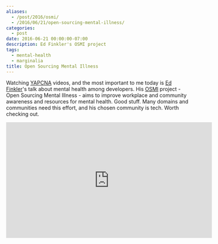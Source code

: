 ```yaml
---
aliases:
  - /post/2016/osmi/
  - /2016/06/21/open-sourcing-mental-illness/
categories:
  - post
date: 2016-06-21 00:00:00-07:00
description: Ed Finkler's OSMI project
tags:
  - mental-health
  - marginalia
title: Open Sourcing Mental Illness
---
```


Watching [YAPCNA][] videos, and the most important to me today is
[Ed Finkler][]'s talk about
mental health among developers. His [OSMI][] project - Open Sourcing Mental
Illness - aims to improve workplace and community awareness and resources for
mental health. Good stuff. Many domains and communities need this effort,
and his chosen community is tech. Worth checking out.

[Ed Finkler]: https://funkatron.com
[OSMI]: https://osmihelp.org
[YAPCNA]: http://www.yapcna.org

<iframe width="560" height="315" src="https://www.youtube.com/embed/bWqSuBg8AMo" title="YouTube video player" frameborder="0" allow="accelerometer; autoplay; clipboard-write; encrypted-media; gyroscope; picture-in-picture" allowfullscreen></iframe>
